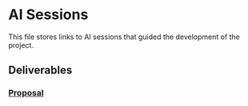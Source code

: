 # AI Sessions

This file stores links to AI sessions that guided the development of the project.

## Deliverables

### [Proposal]()
